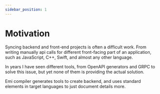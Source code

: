 ```yaml
---
sidebar_position: 1
---
```


# Motivation

Syncing backend and front-end projects is often a difficult work. From writing manually api calls for different front-facing part of an application,
such as JavaScript, C++, Swift, and almost any other language.

In years I have seen different tools, from OpenAPI generators and GRPC to solve this issue, but yet none of them is providing the
actual solution.

Emi compiler generates tools to create backend, and uses standard elements in target languages to just document details more.

